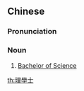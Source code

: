 {{also|理学士}}
==Chinese==
{{zh-forms|s=理学士|type=21}}
{{wikipedia|lang=zh}}

===Pronunciation===
{{zh-pron
|m=lǐxuéshì
|c=lei5 hok6 si6
|cat=n
}}

===Noun===
{{zh-noun}}

# [[Bachelor of Science]]

[[th:理學士]]